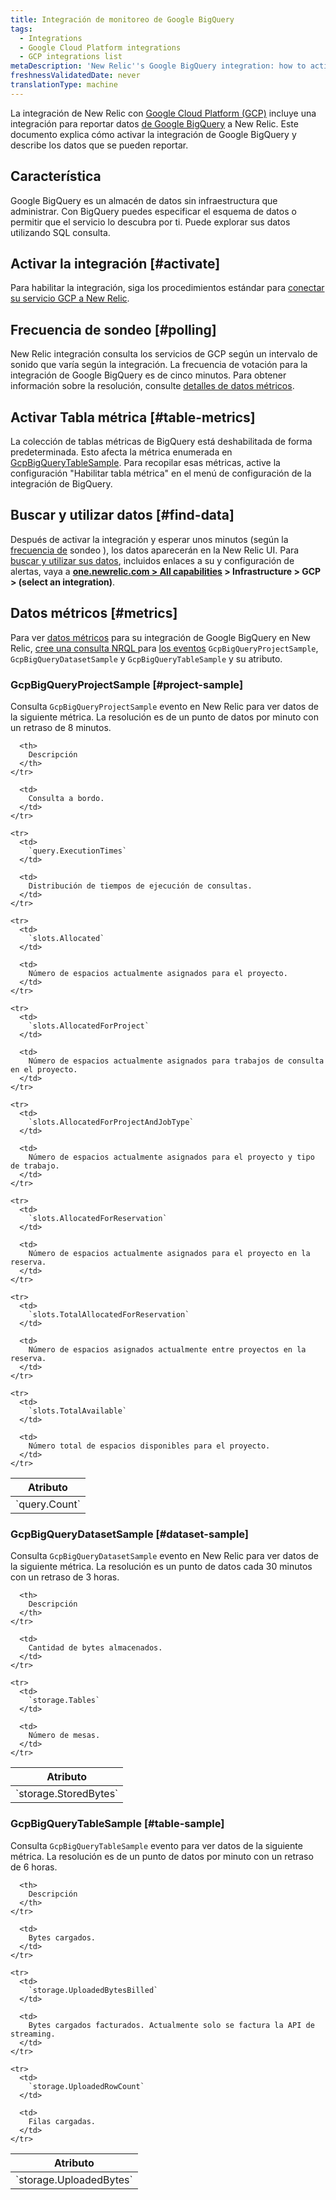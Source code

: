 ```yaml
---
title: Integración de monitoreo de Google BigQuery
tags:
  - Integrations
  - Google Cloud Platform integrations
  - GCP integrations list
metaDescription: 'New Relic''s Google BigQuery integration: how to activate it and what data it reports.'
freshnessValidatedDate: never
translationType: machine
---
```


La integración de New Relic con [Google Cloud Platform (GCP)](https://cloud.google.com/) incluye una integración para reportar datos [de Google BigQuery](https://cloud.google.com/bigquery/) a New Relic. Este documento explica cómo activar la integración de Google BigQuery y describe los datos que se pueden reportar.

## Característica

Google BigQuery es un almacén de datos sin infraestructura que administrar. Con BigQuery puedes especificar el esquema de datos o permitir que el servicio lo descubra por ti. Puede explorar sus datos utilizando SQL consulta.

## Activar la integración [#activate]

Para habilitar la integración, siga los procedimientos estándar para [conectar su servicio GCP a New Relic](/docs/connect-google-cloud-platform-services-infrastructure).

## Frecuencia de sondeo [#polling]

New Relic integración consulta los servicios de GCP según un intervalo de sonido que varía según la integración. La frecuencia de votación para la integración de Google BigQuery es de cinco minutos. Para obtener información sobre la resolución, consulte [detalles de datos métricos](#metrics).

## Activar Tabla métrica [#table-metrics]

La colección de tablas métricas de BigQuery está deshabilitada de forma predeterminada. Esto afecta la métrica enumerada en [GcpBigQueryTableSample](#table-sample). Para recopilar esas métricas, active la configuración "Habilitar tabla métrica" en el menú de configuración de la integración de BigQuery.

## Buscar y utilizar datos [#find-data]

Después de activar la integración y esperar unos minutos (según la [frecuencia de](#polling) sondeo ), los datos aparecerán en la New Relic UI. Para [buscar y utilizar sus datos](/docs/infrastructure/integrations/find-use-infrastructure-integration-data), incluidos enlaces a su <InlinePopover type="dashboards"/>y configuración de alertas, vaya a <DoNotTranslate>**[one.newrelic.com > All capabilities](https://one.newrelic.com/all-capabilities) > Infrastructure > GCP > (select an integration)**</DoNotTranslate>.

## Datos métricos [#metrics]

Para ver [datos métricos](/docs/telemetry-data-platform/understand-data/new-relic-data-types/#metrics) para su integración de Google BigQuery en New Relic, [cree una consulta NRQL ](/docs/integrations/new-relic-integrations/getting-started/use-integration-data-new-relic-insights#nrql)para [los eventos](/docs/using-new-relic/welcome-new-relic/getting-started/glossary#event) `GcpBigQueryProjectSample`, `GcpBigQueryDatasetSample` y `GcpBigQueryTableSample` y su atributo.

### GcpBigQueryProjectSample [#project-sample]

Consulta `GcpBigQueryProjectSample` evento en New Relic para ver datos de la siguiente métrica. La resolución es de un punto de datos por minuto con un retraso de 8 minutos.

<table>
  <thead>
    <tr>
      <th style={{ width: "300px" }}>
        Atributo
      </th>

      <th>
        Descripción
      </th>
    </tr>
  </thead>

  <tbody>
    <tr>
      <td>
        `query.Count`
      </td>

      <td>
        Consulta a bordo.
      </td>
    </tr>

    <tr>
      <td>
        `query.ExecutionTimes`
      </td>

      <td>
        Distribución de tiempos de ejecución de consultas.
      </td>
    </tr>

    <tr>
      <td>
        `slots.Allocated`
      </td>

      <td>
        Número de espacios actualmente asignados para el proyecto.
      </td>
    </tr>

    <tr>
      <td>
        `slots.AllocatedForProject`
      </td>

      <td>
        Número de espacios actualmente asignados para trabajos de consulta en el proyecto.
      </td>
    </tr>

    <tr>
      <td>
        `slots.AllocatedForProjectAndJobType`
      </td>

      <td>
        Número de espacios actualmente asignados para el proyecto y tipo de trabajo.
      </td>
    </tr>

    <tr>
      <td>
        `slots.AllocatedForReservation`
      </td>

      <td>
        Número de espacios actualmente asignados para el proyecto en la reserva.
      </td>
    </tr>

    <tr>
      <td>
        `slots.TotalAllocatedForReservation`
      </td>

      <td>
        Número de espacios asignados actualmente entre proyectos en la reserva.
      </td>
    </tr>

    <tr>
      <td>
        `slots.TotalAvailable`
      </td>

      <td>
        Número total de espacios disponibles para el proyecto.
      </td>
    </tr>
  </tbody>
</table>

### GcpBigQueryDatasetSample [#dataset-sample]

Consulta `GcpBigQueryDatasetSample` evento en New Relic para ver datos de la siguiente métrica. La resolución es un punto de datos cada 30 minutos con un retraso de 3 horas.

<table>
  <thead>
    <tr>
      <th style={{ width: "300px" }}>
        Atributo
      </th>

      <th>
        Descripción
      </th>
    </tr>
  </thead>

  <tbody>
    <tr>
      <td>
        `storage.StoredBytes`
      </td>

      <td>
        Cantidad de bytes almacenados.
      </td>
    </tr>

    <tr>
      <td>
        `storage.Tables`
      </td>

      <td>
        Número de mesas.
      </td>
    </tr>
  </tbody>
</table>

### GcpBigQueryTableSample [#table-sample]

Consulta `GcpBigQueryTableSample` evento para ver datos de la siguiente métrica. La resolución es de un punto de datos por minuto con un retraso de 6 horas.

<table>
  <thead>
    <tr>
      <th style={{ width: "300px" }}>
        Atributo
      </th>

      <th>
        Descripción
      </th>
    </tr>
  </thead>

  <tbody>
    <tr>
      <td>
        `storage.UploadedBytes`
      </td>

      <td>
        Bytes cargados.
      </td>
    </tr>

    <tr>
      <td>
        `storage.UploadedBytesBilled`
      </td>

      <td>
        Bytes cargados facturados. Actualmente solo se factura la API de streaming.
      </td>
    </tr>

    <tr>
      <td>
        `storage.UploadedRowCount`
      </td>

      <td>
        Filas cargadas.
      </td>
    </tr>
  </tbody>
</table>